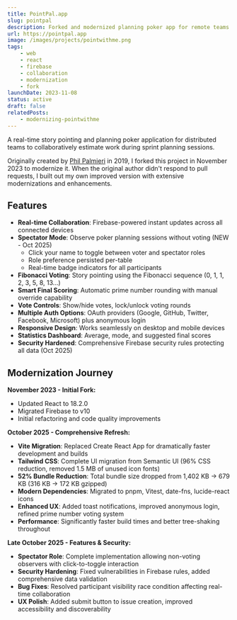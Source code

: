 ```yaml
---
title: PointPal.app
slug: pointpal
description: Forked and modernized planning poker app for remote teams. Complete technical refresh with Vite, Tailwind CSS, and 52% bundle size reduction.
url: https://pointpal.app
image: /images/projects/pointwithme.png
tags:
    - web
    - react
    - firebase
    - collaboration
    - modernization
    - fork
launchDate: 2023-11-08
status: active
draft: false
relatedPosts:
    - modernizing-pointwithme
---
```


A real-time story pointing and planning poker application for distributed teams to collaboratively estimate work during sprint planning sessions.

Originally created by [Phil Palmieri](https://github.com/philpalmieri/pointwith.me) in 2019, I forked this project in November 2023 to modernize it. When the original author didn't respond to pull requests, I built out my own improved version with extensive modernizations and enhancements.

## Features

- **Real-time Collaboration**: Firebase-powered instant updates across all connected devices
- **Spectator Mode**: Observe poker planning sessions without voting (NEW - Oct 2025)
    - Click your name to toggle between voter and spectator roles
    - Role preference persisted per-table
    - Real-time badge indicators for all participants
- **Fibonacci Voting**: Story pointing using the Fibonacci sequence (0, 1, 1, 2, 3, 5, 8, 13...)
- **Smart Final Scoring**: Automatic prime number rounding with manual override capability
- **Vote Controls**: Show/hide votes, lock/unlock voting rounds
- **Multiple Auth Options**: OAuth providers (Google, GitHub, Twitter, Facebook, Microsoft) plus anonymous login
- **Responsive Design**: Works seamlessly on desktop and mobile devices
- **Statistics Dashboard**: Average, mode, and suggested final scores
- **Security Hardened**: Comprehensive Firebase security rules protecting all data (Oct 2025)

## Modernization Journey

**November 2023 - Initial Fork:**

- Updated React to 18.2.0
- Migrated Firebase to v10
- Initial refactoring and code quality improvements

**October 2025 - Comprehensive Refresh:**

- **Vite Migration**: Replaced Create React App for dramatically faster development and builds
- **Tailwind CSS**: Complete UI migration from Semantic UI (96% CSS reduction, removed 1.5 MB of unused icon fonts)
- **52% Bundle Reduction**: Total bundle size dropped from 1,402 KB → 679 KB (316 KB → 172 KB gzipped)
- **Modern Dependencies**: Migrated to pnpm, Vitest, date-fns, lucide-react icons
- **Enhanced UX**: Added toast notifications, improved anonymous login, refined prime number voting system
- **Performance**: Significantly faster build times and better tree-shaking throughout

**Late October 2025 - Features & Security:**

- **Spectator Role**: Complete implementation allowing non-voting observers with click-to-toggle interaction
- **Security Hardening**: Fixed vulnerabilities in Firebase rules, added comprehensive data validation
- **Bug Fixes**: Resolved participant visibility race condition affecting real-time collaboration
- **UX Polish**: Added submit button to issue creation, improved accessibility and discoverability

